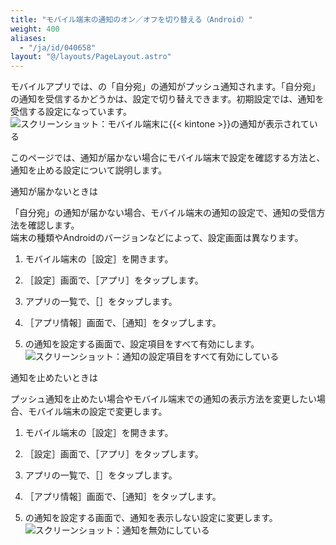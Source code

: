 ```yaml
---
title: "モバイル端末の通知のオン／オフを切り替える（Android）"
weight: 400
aliases:
  - "/ja/id/040658"
layout: "@/layouts/PageLayout.astro"
---
```




モバイルアプリでは、<Kintone />の「自分宛」の通知がプッシュ通知されます。「自分宛」の通知を受信するかどうかは、設定で切り替えできます。初期設定では、通知を受信する設定になっています。
<Img src="/k/kintone/img-ja/smartphone_notify_android01.png" alt="スクリーンショット：モバイル端末に{{&lt; kintone &gt;}}の通知が表示されている" />

このページでは、通知が届かない場合にモバイル端末で設定を確認する方法と、通知を止める設定について説明します。

<Heading id="android_smartphone_notify_ios_10">通知が届かないときは</Heading>

「自分宛」の通知が届かない場合、モバイル端末の通知の設定で、通知の受信方法を確認します。  
端末の種類やAndroidのバージョンなどによって、設定画面は異なります。

1. モバイル端末の<Wovn>［設定］</Wovn>を開きます。<Wovn></Wovn>

1. <Wovn>［設定］</Wovn>画面で、<Wovn>［アプリ］</Wovn>をタップします。<Wovn></Wovn>

1. アプリの一覧で、<Wovn>［<Kintone />］</Wovn>をタップします。

1. <Wovn>［アプリ情報］</Wovn>画面で、<Wovn>［通知］</Wovn>をタップします。<Wovn></Wovn>

1. <Kintone />の通知を設定する画面で、設定項目をすべて有効にします。  
   <Img src="/k/kintone/img-ja/smartphone_notify_android05.png" alt="スクリーンショット：通知の設定項目をすべて有効にしている" />

<Heading id="android_smartphone_notify_ios_20">通知を止めたいときは</Heading>

プッシュ通知を止めたい場合やモバイル端末での通知の表示方法を変更したい場合、モバイル端末の設定で変更します。

1. モバイル端末の<Wovn>［設定］</Wovn>を開きます。<Wovn></Wovn>

1. <Wovn>［設定］</Wovn>画面で、<Wovn>［アプリ］</Wovn>をタップします。<Wovn></Wovn>

1. アプリの一覧で、<Wovn>［<Kintone />］</Wovn>をタップします。

1. <Wovn>［アプリ情報］</Wovn>画面で、<Wovn>［通知］</Wovn>をタップします。<Wovn></Wovn>

1. <Kintone />の通知を設定する画面で、通知を表示しない設定に変更します。  
   <Img src="/k/kintone/img-ja/smartphone_notify_android06.png" alt="スクリーンショット：通知を無効にしている" />
